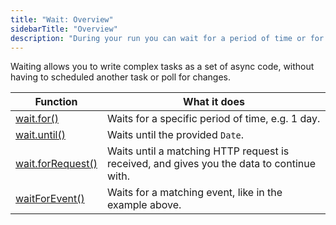 ```yaml
---
title: "Wait: Overview"
sidebarTitle: "Overview"
description: "During your run you can wait for a period of time or for something to happen."
---
```



Waiting allows you to write complex tasks as a set of async code, without having to scheduled another task or poll for changes.

<PausedExecutionFree />

| Function                                  | What it does                                                                              |
| ----------------------------------------- | ----------------------------------------------------------------------------------------- |
| [wait.for()](/wait-for)                | Waits for a specific period of time, e.g. 1 day.                                          |
| [wait.until()](/wait-until)            | Waits until the provided `Date`.                                                          |
| [wait.forRequest()](/wait-for-request) | Waits until a matching HTTP request is received, and gives you the data to continue with. |
| [waitForEvent()](/wait-for-event)      | Waits for a matching event, like in the example above.                                    |
